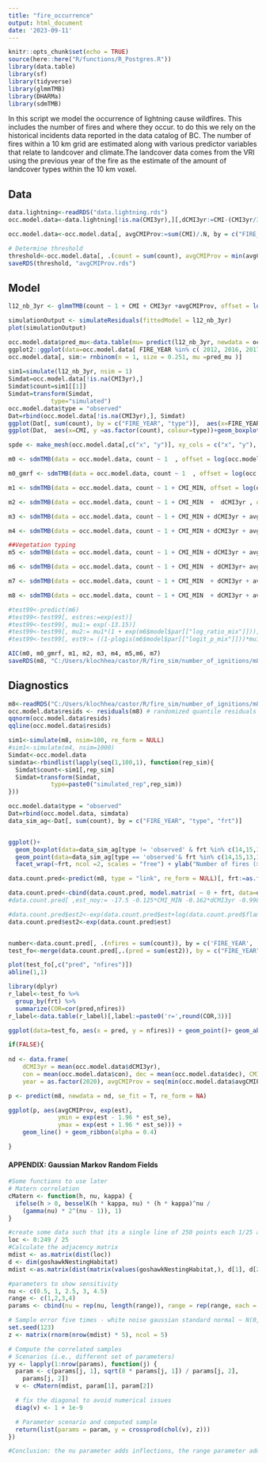 ```yaml
---
title: "fire_occurrence"
output: html_document
date: '2023-09-11'
---
```


```r
knitr::opts_chunk$set(echo = TRUE)
source(here::here("R/functions/R_Postgres.R"))
library(data.table)
library(sf)
library(tidyverse)
library(glmmTMB)
library(DHARMa)
library(sdmTMB)
```

In this script we model the occurrence of lightning cause wildfires. This includes the number of fires and where they occur. to do this we rely on the historical incidents data reported in the data catalog of BC. The number of fires within a 10 km grid are estimated along with various predictor variables that relate to landcover and climate.The landcover data comes from the VRI using the previous year of the fire as the estimate of the amount of landcover types within the 10 km voxel.

## Data
```r
data.lightning<-readRDS("data.lightning.rds")
occ.model.data<-data.lightning[!is.na(CMI3yr),][,dCMI3yr:=CMI-(CMI3yr/3)][, coast:=0][frt==15, coast:=1][,flammable:=con + mix + dec + young + veg][flammable >0, ][, year:= as.factor(FIRE_YEAR)]

occ.model.data<-occ.model.data[, avgCMIProv:=sum(CMI)/.N, by = c("FIRE_YEAR")][,dry:=0][avgCMIProv < -0.47, dry :=1]

# Determine threshold
threshold<-occ.model.data[, .(count = sum(count), avgCMIProv = min(avgCMIProv) ), by = FIRE_YEAR]
saveRDS(threshold, "avgCMIProv.rds")
```

## Model
```r

l12_nb_3yr <- glmmTMB(count ~ 1 + CMI + CMI3yr +avgCMIProv, offset = log(flammable), family = nbinom2(link = "log"), ziformula = ~0, data=occ.model.data)

simulationOutput <- simulateResiduals(fittedModel = l12_nb_3yr)
plot(simulationOutput)

occ.model.data$pred_mu<-data.table(mu= predict(l12_nb_3yr, newdata = occ.model.data[, c("flammable", "CMI", "CMI3yr", "avgCMIProv")][,FIRE_YEAR := NA][,frt := NA], type="response"))
ggplot2::ggplot(data=occ.model.data[ FIRE_YEAR %in% c( 2012, 2016, 2017, 2018, 2020, 2022)], aes(x=x, y=y, color = pred_mu)) + facet_wrap(~FIRE_YEAR) + geom_point()
occ.model.data[, sim:= rnbinom(n = 1, size = 0.251, mu =pred_mu )]
 
sim1=simulate(l12_nb_3yr, nsim = 1)
Simdat=occ.model.data[!is.na(CMI3yr),]
Simdat$count=sim1[[1]]
Simdat=transform(Simdat,  
            type="simulated")
occ.model.data$type = "observed"  
Dat=rbind(occ.model.data[!is.na(CMI3yr),], Simdat) 
ggplot(Dat[, sum(count), by = c("FIRE_YEAR", "type")],  aes(x=FIRE_YEAR, y =V1, colour=type))+geom_line()
ggplot(Dat,  aes(x=CMI, y =as.factor(count), colour=type))+geom_boxplot() + facet_grid(~type)

spde <- make_mesh(occ.model.data[,c("x", "y")], xy_cols = c("x", "y"), cutoff = 10)

m0 <- sdmTMB(data = occ.model.data, count ~ 1  , offset = log(occ.model.data$flammable), family = nbinom2(), time = "year",  mesh = spde, spatial = F, spatiotemporal = FALSE, reml=F)

m0_gmrf <- sdmTMB(data = occ.model.data, count ~ 1  , offset = log(occ.model.data$flammable), family = nbinom2(), time = "year",  mesh = spde, spatial = T, spatiotemporal = FALSE, reml=F)

m1 <- sdmTMB(data = occ.model.data, count ~ 1 + CMI_MIN, offset = log(occ.model.data$flammable), family = nbinom2(), time = "year",  mesh = spde, spatial = T, spatiotemporal = FALSE, reml=F)

m2 <- sdmTMB(data = occ.model.data, count ~ 1 + CMI_MIN  +  dCMI3yr , offset = log(occ.model.data$flammable), family = nbinom2(), time = "year",  mesh = spde, spatial = T, spatiotemporal = FALSE)

m3 <- sdmTMB(data = occ.model.data, count ~ 1 + CMI_MIN + dCMI3yr + avgCMIProv, offset = log(occ.model.data$flammable), family = nbinom2(), time = "year",  mesh = spde, spatial = T, spatiotemporal = FALSE)

m4 <- sdmTMB(data = occ.model.data, count ~ 1 + CMI_MIN + dCMI3yr + avgCMIProv + as.factor(frt) , offset = log(occ.model.data$flammable), family = nbinom2(), time = "year",  mesh = spde, spatial = T, spatiotemporal = FALSE)

##Vegetation typing
m5 <- sdmTMB(data = occ.model.data, count ~ 1 + CMI_MIN + dCMI3yr + avgCMIProv + as.factor(frt) + log(con+1) + log(young+1) + log(veg+1) + log(dec+1) + log(mix+1) , offset = log(occ.model.data$flammable), family = nbinom2(), time = "year", mesh = spde, spatial = T, spatiotemporal = FALSE)

m6 <- sdmTMB(data = occ.model.data, count ~ 1 + CMI_MIN  + dCMI3yr+ avgCMIProv + as.factor(frt) + log(con+1) + log(young+1) + log(dec+1), offset = log(occ.model.data$flammable), family = nbinom2(), time = "year", mesh = spde, spatial = T, spatiotemporal = FALSE, reml=F)

m7 <- sdmTMB(data = occ.model.data, count ~ 1 + CMI_MIN  + dCMI3yr + avgCMIProv + as.factor(frt) + log(con+1) + log(young+1) + log(dec+1), offset = log(occ.model.data$flammable), family = nbinom2(), time = "year", mesh = spde, spatial = F, spatiotemporal = FALSE, reml=F)

m8 <- sdmTMB(data = occ.model.data, count ~ 1 + CMI_MIN  + dCMI3yr + avgCMIProv + as.factor(frt) + log(con+1) + log(young+1) + log(dec+1), offset = log(occ.model.data$flammable), family = nbinom2(), time = "year", mesh = spde, spatial = T, spatiotemporal = FALSE, reml=T)

#test99<-predict(m6)
#test99<-test99[, estres:=exp(est)]
#test99<-test99[, mu1:= exp(-13.15)]
#test99<-test99[, mu2:= mu1*(1 + exp(m6$model$par[["log_ratio_mix"]]))]
#test99<-test99[, est9:= ((1-plogis(m6$model$par[["logit_p_mix"]]))*mu1 + plogis(m6$model$par[["logit_p_mix"]])*mu2)*flammable]

AIC(m0, m0_gmrf, m1, m2, m3, m4, m5,m6, m7)
saveRDS(m8, "C:/Users/klochhea/castor/R/fire_sim/number_of_ignitions/m8.rds")

```


## Diagnostics
```r
m8<-readRDS("C:/Users/klochhea/castor/R/fire_sim/number_of_ignitions/m8.rds")
occ.model.data$resids <- residuals(m8) # randomized quantile residuals
qqnorm(occ.model.data$resids)
qqline(occ.model.data$resids)

sim1<-simulate(m8, nsim=100, re_form = NULL)
#sim1<-simulate(m4, nsim=1000)
Simdat<-occ.model.data
simdata<-rbindlist(lapply(seq(1,100,1), function(rep_sim){
  Simdat$count<-sim1[,rep_sim]
  Simdat=transform(Simdat,  
            type=paste0("simulated_rep",rep_sim))
}))

occ.model.data$type = "observed"  
Dat=rbind(occ.model.data, simdata) 
data_sim_ag<-Dat[, sum(count), by = c("FIRE_YEAR", "type", "frt")]


ggplot()+
  geom_boxplot(data=data_sim_ag[type != 'observed' & frt %in% c(14,15,13,12,11,10)],  aes(x=as.factor(FIRE_YEAR), y =V1)) +
  geom_point(data=data_sim_ag[type == 'observed'& frt %in% c(14,15,13,12,11,10)],  aes(x=as.factor(FIRE_YEAR), y =V1, color = 'red')) +
  facet_wrap(~frt, ncol =2, scales = "free") + ylab("Number of fires (>1 ha)")+ xlab("Year")+ theme(legend.position="none")

data.count.pred<-predict(m8, type = "link", re_form = NULL)[, frt:=as.factor(frt)]

data.count.pred<-cbind(data.count.pred, model.matrix( ~ 0 + frt, data=data.count.pred )) 
#data.count.pred[ ,est_noy:= -17.5 -0.125*CMI_MIN -0.162*dCMI3yr -0.998*frt5 -0.966*frt7 -1.61*frt9  -1.55*frt10  -1.15*frt11  -1.19*frt12 -1.39*frt13  -1.05*frt14  -2.45*frt15 +  0.478*log(con + 1) + 0.0882*log(young + 1) -0.0409*log(dec + 1)+ log(flammable) + est_rf]

#data.count.pred$est2<-exp(data.count.pred$est+log(data.count.pred$flammable))
data.count.pred$est2<-exp(data.count.pred$est)


number<-data.count.pred[, .(nfires = sum(count)), by = c('FIRE_YEAR', 'frt')]
test_fo<-merge(data.count.pred[,.(pred = sum(est2)), by = c("FIRE_YEAR", 'frt')], number, by = c("FIRE_YEAR", 'frt'))

plot(test_fo[,c("pred", "nfires")])
abline(1,1)

library(dplyr)
r_label<-test_fo %>%
  group_by(frt) %>%
  summarize(COR=cor(pred,nfires))
r_label<-data.table(r_label)[,label:=paste0('r=',round(COR,3))]

ggplot(data=test_fo, aes(x = pred, y = nfires)) + geom_point()+ geom_abline( slope=1, intercept=0, col = 'black') + geom_smooth(method='lm',se=T) + ylab("Observed")+ xlab("Predicted")+ theme(legend.position="none") + facet_wrap(~frt, scales = "free", ncol =3) + geom_text(data = r_label, aes(Inf, -Inf, label = label), col = "red",  hjust = 1, vjust = -1)

if(FALSE){
  
nd <- data.frame(
    dCMI3yr = mean(occ.model.data$dCMI3yr),  
    con = mean(occ.model.data$con), dec = mean(occ.model.data$dec), CMI_MIN = mean(occ.model.data$CMI_MIN), young = mean(occ.model.data$young), frt = 14,
    year = as.factor(2020), avgCMIProv = seq(min(occ.model.data$avgCMIProv), max(occ.model.data$avgCMIProv), length = 100), flammable = mean(occ.model.data$flammable), x = mean(occ.model.data$x), y = mean(occ.model.data$y))

p <- predict(m8, newdata = nd, se_fit = T, re_form = NA)

ggplot(p, aes(avgCMIProv, exp(est), 
              ymin = exp(est - 1.96 * est_se), 
              ymax = exp(est + 1.96 * est_se))) +
    geom_line() + geom_ribbon(alpha = 0.4)

}
```


#### APPENDIX: Gaussian Markov Random Fields
```r
#Some functions to use later
# Matern correlation
cMatern <- function(h, nu, kappa) {
  ifelse(h > 0, besselK(h * kappa, nu) * (h * kappa)^nu / 
    (gamma(nu) * 2^(nu - 1)), 1)
}

#create some data such that its a single line of 250 points each 1/25 away from each other
loc <- 0:249 / 25 
#Calculate the adjacency matrix
mdist <- as.matrix(dist(loc))
d <- dim(goshawkNestingHabitat)
mdist <-as.matrix(dist(matrix(values(goshawkNestingHabitat,), d[1], d[2], byrow=TRUE)))

#parameters to show sensitivity
nu <- c(0.5, 1, 2.5, 3, 4.5)
range <- c(1,2,3,4)
params <- cbind(nu = rep(nu, length(range)), range = rep(range, each = length(nu)))

# Sample error five times - white noise gaussian standard normal ~ N(0, 1)
set.seed(123)
z <- matrix(rnorm(nrow(mdist) * 5), ncol = 5)

# Compute the correlated samples
# Scenarios (i.e., different set of parameters)
yy <- lapply(1:nrow(params), function(j) { 
  param <- c(params[j, 1], sqrt(8 * params[j, 1]) / params[j, 2], 
    params[j, 2])
  v <- cMatern(mdist, param[1], param[2])

  # fix the diagonal to avoid numerical issues
  diag(v) <- 1 + 1e-9 

  # Parameter scenario and computed sample
  return(list(params = param, y = crossprod(chol(v), z)))
})

#Conclusion: the nu parameter adds inflections, the range parameter add smoothness
```
